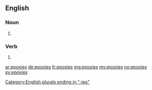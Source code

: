 ==English==

===Noun===
{{head|en|plural}}

# {{plural of|epoxy|lang=en}}

[[Category:English plurals ending in "-ies"]]

===Verb===
{{head|en}}

# {{en-third-person singular of|epoxy}}

[[ar:epoxies]]
[[de:epoxies]]
[[fr:epoxies]]
[[mg:epoxies]]
[[my:epoxies]]
[[no:epoxies]]
[[sv:epoxies]]